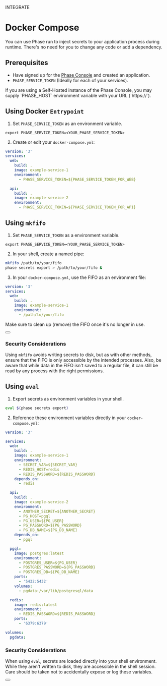 

<Tag variant="small">INTEGRATE</Tag>

# Docker Compose

You can use Phase run to inject secrets to your application process during runtime. There's no need for you to change any code or add a dependency.

## Prerequisites

- Have signed up for the [Phase Console](https://console.phase.dev) and created an application.
- `PHASE_SERVICE_TOKEN` (Ideally for each of your services).

<Note>
  If you are using a Self-Hosted instance of the Phase Console, you may supply
  `PHASE_HOST` environment variable with your URL (`https://<HOST>`).
</Note>

## Using Docker `Entrypoint`

1. Set `PHASE_SERVICE_TOKEN` as an environment variable.

```fish
export PHASE_SERVICE_TOKEN=<YOUR_PHASE_SERVICE_TOKEN>
```

2. Create or edit your `docker-compose.yml`:

```yaml
version: '3'
services:
  web:
    build: .
    image: example-service-1
    environment:
      - PHASE_SERVICE_TOKEN=${PHASE_SERVICE_TOKEN_FOR_WEB}

  api:
    build: .
    image: example-service-2
    environment:
      - PHASE_SERVICE_TOKEN=${PHASE_SERVICE_TOKEN_FOR_API}
```

## Using `mkfifo`

1. Set `PHASE_SERVICE_TOKEN` as a environment variable.

```fish
export PHASE_SERVICE_TOKEN=<YOUR_PHASE_SERVICE_TOKEN>
```

2. In your shell, create a named pipe:

```bash
mkfifo /path/to/your/fifo
phase secrets export > /path/to/your/fifo &
```

3. In your `docker-compose.yml`, use the FIFO as an environment file:

```yaml
version: '3'
services:
  web:
    build: .
    image: example-service-1
    environment:
      - /path/to/your/fifo
```

<Note>Make sure to clean up (remove) the FIFO once it's no longer in use.</Note>

<div className="not-prose">
  <Button
    href="https://man7.org/linux/man-pages/man3/mkfifo.3.html"
    variant="text"
    arrow="right"
    children="Mkfifo Linux manual page"
  />
</div>

### Security Considerations

Using `mkfifo` avoids writing secrets to disk, but as with other methods, ensure that the FIFO is only accessible by the intended processes. Also, be aware that while data in the FIFO isn't saved to a regular file, it can still be read by any process with the right permissions.

## Using `eval`

1. Export secrets as environment variables in your shell.

```bash
eval $(phase secrets export)
```

2. Reference these environment variables directly in your `docker-compose.yml`:

```yaml
version: '3'

services:
  web:
    build: .
    image: example-service-1
    environment:
      - SECRET_VAR=${SECRET_VAR}
      - REDIS_HOST=redis
      - REDIS_PASSWORD=${REDIS_PASSWORD}
    depends_on:
      - redis

  api:
    build: .
    image: example-service-2
    environment:
      - ANOTHER_SECRET=${ANOTHER_SECRET}
      - PG_HOST=pgql
      - PG_USER=${PG_USER}
      - PG_PASSWORD=${PG_PASSWORD}
      - PG_DB_NAME=${PG_DB_NAME}
    depends_on:
      - pgql

  pgql:
    image: postgres:latest
    environment:
      - POSTGRES_USER=${PG_USER}
      - POSTGRES_PASSWORD=${PG_PASSWORD}
      - POSTGRES_DB=${PG_DB_NAME}
    ports:
      - '5432:5432'
    volumes:
      - pgdata:/var/lib/postgresql/data

  redis:
    image: redis:latest
    environment:
      - REDIS_PASSWORD=${REDIS_PASSWORD}
    ports:
      - '6379:6379'

volumes:
  pgdata:
```

### Security Considerations

When using `eval`, secrets are loaded directly into your shell environment. While they aren't written to disk, they are accessible in the shell session. Care should be taken not to accidentally expose or log these variables.

<div className="not-prose">
  <Button
    href="https://docs.docker.com/engine/reference/run/#env-environment-variables"
    variant="text"
    arrow="right"
    children="Docker Run - Docs"
  />
</div>
